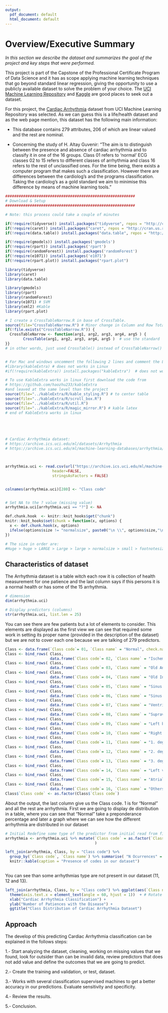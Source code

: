 ```yaml
---
output:
  pdf_document: default
  html_document: default
---
```

# Overview/Executive Summary

*In this section we describe the dataset and summarizes the goal of the project and key steps that were performed.*
      
This project is part of the Capstone of the Professional Certificate Program of Data Science and it has as scope applying machine learning techniques that go beyond standard linear regression, giving the opportunity to use a publicly available dataset to solve the problem of your choice. The [UCI Machine Learning Repository](https://archive.ics.uci.edu/ml/index.php) and [Kaggle](https://www.kaggle.com/datasets) are good places to seek out a dataset.

For this project, the [Cardiac Arrhythmia](https://archive.ics.uci.edu/ml/datasets/Arrhythmia) dataset from UCI Machine Learning Repository was selected. As we can guess this is a life/health dataset and as the web page mention, this dataset has the following main information:

* This database contains 279 attributes, 206 of which are linear valued and the rest are nominal.

* Concerning the study of H. Altay Guvenir: "The aim is to distinguish between the presence and absence of cardiac arrhythmia and to classify it in one of the 16 groups. Class 01 refers to 'normal' ECG classes 02 to 15 refers to different classes of arrhythmia and class 16 refers to the rest of unclassified ones. For the time being, there exists a computer program that makes such a classification. However there are differences between the cardiolog's and the programs classification. Taking the cardiolog's as a gold standard we aim to minimise this difference by means of machine learning tools." 





```r
##########################################################
# Download & Setup
##########################################################

# Note: this process could take a couple of minutes

if(!require(tidyverse)) install.packages("tidyverse", repos = "http://cran.us.r-project.org")
if(!require(caret)) install.packages("caret", repos = "http://cran.us.r-project.org")
if(!require(data.table)) install.packages("data.table", repos = "http://cran.us.r-project.org")

if(!require(gmodels)) install.packages('gmodels')
if(!require(rpart)) install.packages('rpart')
if(!require(randomForest)) install.packages('randomForest')
if(!require(e1071)) install.packages('e1071')
if(!require(rpart.plot)) install.packages("rpart.plot")

library(tidyverse)
library(caret)
library(data.table)

library(gmodels)
library(rpart)
library(randomForest)
library(e1071) # SVM
library(xml2) #Kable
library(rpart.plot)

# I create a CrossTableNarrow.R in base of CrossTable.
source(file="CrossTableNarrow.R") # Minor change in Column and Row Total Headings of gmodels::CrossTable
if(!file.exists("CrossTableNarrow.R")) {
  CrossTableNarrow <- function(arg1, arg2, arg3, arg4, arg5 ) {
        CrossTable(arg1, arg2, arg3, arg4, arg5 )  # use the standard  CrossTable()
}}
# in other words, just used CrossTable() instead of CrossTableNarrow()


# For Mac and windows uncomment the following 2 lines and comment the Linux lines below:
#library(kableExtra) # does not works in Linux
#if(!require(kableExtra)) install.packages("kableExtra")  # does not works in Linux

# To use KableExtra works in linux first download the code from
# https://github.com/haozhu233/kableExtra
#and leaved at the same level than the project
source(file="../kableExtra/R/kable_styling.R") # to center table
source(file="../kableExtra/R/scroll_box.R")
source(file="../kableExtra/R/util.R")
source(file="../kableExtra/R/magic_mirror.R") # kable latex
# end of KableExtra works in linux





# Cardiac Arrhythmia dataset:
# https://archive.ics.uci.edu/ml/datasets/Arrhythmia
# https://archive.ics.uci.edu/ml/machine-learning-databases/arrhythmia/arrhythmia.data



arrhythmia.uci <- read.csv(url("https://archive.ics.uci.edu/ml/machine-learning-databases/arrhythmia/arrhythmia.data"),
                     header=FALSE,
                     stringsAsFactors = FALSE)


colnames(arrhythmia.uci)[280] <- "Class code"


# Set NA to the ? value (missing value)
arrhythmia.uci[arrhythmia.uci == "?"] <- NA
```

```r
def.chunk.hook  <- knitr::knit_hooks$get("chunk")
knitr::knit_hooks$set(chunk = function(x, options) {
  x <- def.chunk.hook(x, options)
  ifelse(options$size != "normalsize", paste0("\n \\", options$size,"\n\n", x, "\n\n \\normalsize"), x)
})

# The size in order are:
#Huge > huge > LARGE > Large > large > normalsize > small > footnotesize > scriptsize > tiny
```


## Characteristics of dataset
The Arrhythmia dataset is a table witch each row it is collection of health measurement for one patience and the last column says if this persons it is a normal health or has some of the 15 arrhythmia.


```r
# dimension
dim(arrhythmia.uci)
```


```r
# Display predictors (columns)
str(arrhythmia.uci, list.len = 25)
```

You can see there are few patients but a lot of elements to consider. This elements are displayed as the first view we can see that required some work in setting its proper name (provided in the description of the dataset) but we are not to cover each one because we are talking of 279 predictors.



```r

Class <- data.frame(`Class code`= 01, `Class name` = "Normal", check.names = FALSE)
Class <- bind_rows( Class,
                    data.frame(`Class code`= 02, `Class name` = "Ischemic changes (Coronary Artery Disease)", check.names = FALSE))
Class <- bind_rows( Class,
                    data.frame(`Class code`= 03, `Class name` = "Old Anterior Myocardial Infarction", check.names = FALSE))
Class <- bind_rows( Class,
                    data.frame(`Class code`= 04, `Class name` = "Old Inferior Myocardial Infarction", check.names = FALSE))
Class <- bind_rows( Class,
                    data.frame(`Class code`= 05, `Class name` = "Sinus tachycardy", check.names = FALSE))
Class <- bind_rows( Class,
                    data.frame(`Class code`= 06, `Class name` = "Sinus bradycardy", check.names = FALSE))
Class <- bind_rows( Class,
                    data.frame(`Class code`= 07, `Class name` = "Ventricular Premature Contraction (PVC)", check.names = FALSE))
Class <- bind_rows( Class,
                    data.frame(`Class code`= 08, `Class name` = "Supraventricular Premature Contraction", check.names = FALSE))
Class <- bind_rows( Class,
                    data.frame(`Class code`= 09, `Class name` = "Left bundle branch block", check.names = FALSE))
Class <- bind_rows( Class,
                    data.frame(`Class code`= 10, `Class name` = "Right bundle branch block", check.names = FALSE))
Class <- bind_rows( Class,
                    data.frame(`Class code`= 11, `Class name` = "1. degree AtrioVentricular block", check.names = FALSE))
Class <- bind_rows( Class,
                    data.frame(`Class code`= 12, `Class name` = "2. degree AV block", check.names = FALSE))
Class <- bind_rows( Class,
                    data.frame(`Class code`= 13, `Class name` = "3. degree AV block", check.names = FALSE))
Class <- bind_rows( Class,
                    data.frame(`Class code`= 14, `Class name` = "Left ventricule hypertrophy", check.names = FALSE))
Class <- bind_rows( Class,
                    data.frame(`Class code`= 15, `Class name` = "Atrial Fibrillation or Flutter", check.names = FALSE))
Class <- bind_rows( Class,
                    data.frame(`Class code`= 16, `Class name` = "Others", check.names = FALSE))
Class$`Class code` <- as.factor(Class$`Class code`)
```


About the output, the last column give us the Class code. 1 is for "Normal" and all the rest are arrhythmia. First we are going to display de distribution in a table, where you can see that "Normal" take a preponderance percentage and later a graph where we can see how the different arrhythmia are distributed in our dataset


```r
# Initial Redefine some type of the predictor from initial read from files. if using R 3.6 or earlier:
arrhythmia <- arrhythmia.uci %>% mutate(`Class code` = as.factor(`Class code`)
                                        )
```


```r
left_join(arrhythmia, Class, by = "Class code") %>% 
  group_by(`Class code`, `Class name`) %>% summarise( "N Ocurrences" = n(), Percentage = round(100*n()/nrow(arrhythmia),digits = 1)) %>%
  knitr::kable(caption = "Presence of codes in our dataset")
  
```

You can see than some arrhythmias type are not present in our dataset (11, 12 and 13).

```r
left_join(arrhythmia, Class, by = "Class code") %>% ggplot(aes(`Class name`)) + geom_histogram(stat="count") +
  theme(axis.text.x = element_text(angle = 60, hjust = 1))  + # Rotate axis labels
  xlab("Cardiac Arrhythmia Classification") +
  ylab("Number of Patiences with the Disease") +
  ggtitle("Class Distribution of Cardiac Arrhythmia Dataset")
```


## Approach
The develop of this predicting Cardiac Arrhythmia classification can be explained in the follows steps:

1.- Start analyzing the dataset, cleaning, working on missing values that we found, look for outsider than can be invalid data, review predictors that does not add value and define the outcomes that we are going to predict.

2.- Create the training and validation, or test, dataset.

3.- Works with several classification supervised machines to get a better accuracy in our predictions. Evaluate sensitivity and specificity.

4.- Review the results.

5.- Conclusion.



\newpage
